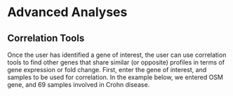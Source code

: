 #	Advanced Analyses
##	Correlation Tools
Once the user has identified a gene of interest, the user can use correlation tools to find other genes that share similar (or opposite) profiles in terms of gene expression or fold change.  First, enter the gene of interest, and samples to be used for correlation. In the example below, we entered OSM gene, and 69 samples involved in Crohn disease.

